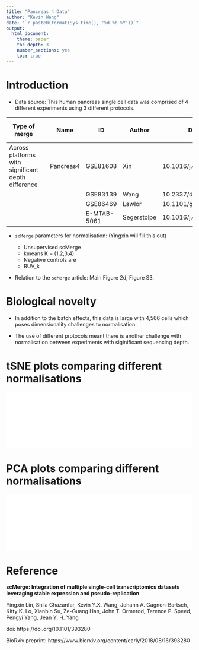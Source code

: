 ```yaml
---
title: "Pancreas 4 Data"
author: "Kevin Wang"
date: "`r paste0(format(Sys.time(), '%d %b %Y'))`"
output: 
  html_document:
    theme: paper
    toc_depth: 3
    number_sections: yes
    toc: true
---
```



# Introduction 

+ Data source: This human pancreas single cell data was comprised of 4 different experiments using 3 different protocols.

| Type of merge                                      |   | Name      | ID          | Author      | DOI or URL                 | Protocol   | Organism | Tissue   | # of cell types | # of cells | # of batches |
|----------------------------------------------------|---|-----------|-------------|-------------|----------------------------|------------|----------|----------|-----------------|------------|--------------|
| Across platforms with significant depth difference |   | Pancreas4 | GSE81608    | Xin         | 10.1016/j.cmet.2016.08.018 | SMARTer/C1 | Human    | Pancreas | 6               | 4566       | NA           |
|                                                    |   |           | GSE83139    | Wang        | 10.2337/db16-0405          | Smart-Seq  |          |          |                 |            |              |
|                                                    |   |           | GSE86469    | Lawlor      | 10.1101/gr.212720.116      | SMARTer/C1 |          |          |                 |            |              |
|                                                    |   |           | E-MTAB-5061 | Segerstolpe | 10.1016/j.cmet.2016.08.020 | Smart-Seq2 |          |          |                 |            |              |

+ `scMerge` parameters for normalisation: (Yingxin will fill this out)

    - Unsupervised scMerge
    - kmeans K = (1,2,3,4)
    - Negative controls are
    - RUV_k
    
    
+ Relation to the `scMerge` article: Main Figure 2d, Figure S3.  


# Biological novelty

+ In addition to the batch effects, this data is large with 4,566 cells which poses dimensionality challenges to normalisation. 

+ The use of different protocols meant there is another challenge with normalisation between experiments with siginificant sequencing depth. 



# tSNE plots comparing different normalisations

![](Fig2_v6.pdf){width=100%}

# PCA plots comparing different normalisations

![](FigS3_v1.pdf){width=100%}


# Reference

**scMerge: Integration of multiple single-cell transcriptomics datasets leveraging stable expression and pseudo-replication**

Yingxin Lin, Shila Ghazanfar, Kevin Y.X. Wang, Johann A. Gagnon-Bartsch, Kitty K. Lo, Xianbin Su, Ze-Guang Han, John T. Ormerod, Terence P. Speed, Pengyi Yang, Jean Y. H. Yang

doi: https://doi.org/10.1101/393280

BioRxiv preprint: https://www.biorxiv.org/content/early/2018/08/16/393280
